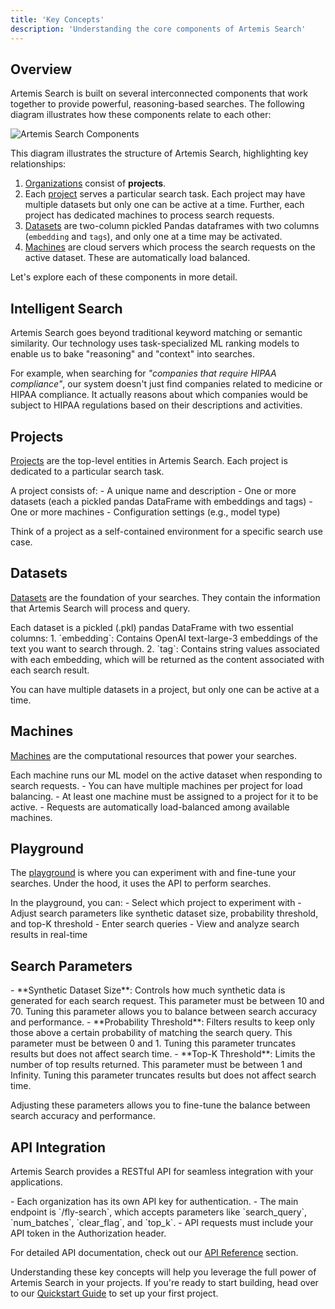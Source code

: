 ```yaml
---
title: 'Key Concepts'
description: 'Understanding the core components of Artemis Search'
---
```


## Overview

Artemis Search is built on several interconnected components that work together to provide powerful, reasoning-based searches. The following diagram illustrates how these components relate to each other:

<Accordion title="Artemis Search Component Relationship">
 <Frame width="100%" height="100%">
  <img src="/images/component-relationship.png" alt="Artemis Search Components" />
 </Frame>
</Accordion>

This diagram illustrates the structure of Artemis Search, highlighting key relationships:

1. [Organizations](/organizations-and-teams/managing-organizations) consist of **projects**.
2. Each [project](/projects/understanding-projects) serves a particular search task. Each project may have multiple datasets but only one can be active at a time. Further, each project has dedicated machines to process search requests.
3. [Datasets](/datasets/understanding-datasets) are two-column pickled Pandas dataframes with two columns (`embedding` and `tags`), and only one at a time may be activated.
4. [Machines](/machines/understanding-machines) are cloud servers which process the search requests on the active dataset. These are automatically load balanced.

Let's explore each of these components in more detail.

## Intelligent Search

<Accordion title="What makes our search 'intelligent'?">
  Artemis Search goes beyond traditional keyword matching or semantic similarity. Our technology uses task-specialized ML ranking models to enable us to bake "reasoning" and "context" into searches. 

For example, when searching for _"companies that require HIPAA compliance"_, our system doesn't just find companies related to medicine or HIPAA compliance. It actually reasons about which companies would be subject to HIPAA regulations based on their descriptions and activities.

</Accordion>

## Projects

[Projects](/projects/understanding-projects) are the top-level entities in Artemis Search. Each project is dedicated to a particular search task.

<Accordion title="What defines a project?">
  A project consists of:
  - A unique name and description
  - One or more datasets (each a pickled pandas DataFrame with embeddings and tags)
  - One or more machines
  - Configuration settings (e.g., model type)

Think of a project as a self-contained environment for a specific search use case.

</Accordion>

## Datasets

[Datasets](/datasets/understanding-datasets) are the foundation of your searches. They contain the information that Artemis Search will process and query.

<Accordion title="What's in a dataset?">
  Each dataset is a pickled (.pkl) pandas DataFrame with two essential columns:
  1. `embedding`: Contains OpenAI text-large-3 embeddings of the text you want to search through.
  2. `tag`: Contains string values associated with each embedding, which will be returned as the content associated with each search result.

You can have multiple datasets in a project, but only one can be active at a time.

</Accordion>

## Machines

[Machines](/machines/understanding-machines) are the computational resources that power your searches.

<Accordion title="How do machines work?">
    Each machine runs our ML model on the active dataset when responding to search requests. 
    - You can have multiple machines per project for load balancing. 
    - At least one machine must be assigned to a project for it to be active. 
    - Requests are automatically load-balanced among available machines.
</Accordion>

## Playground

The [playground](/playground/using-the-playground) is where you can experiment with and fine-tune your searches. Under the hood, it uses the API to perform searches.

<Accordion title="What can you do in the playground?">
    In the playground, you can: 
    - Select which project to experiment with
    - Adjust search parameters like synthetic dataset size, probability threshold, and top-K threshold
    - Enter search queries
    - View and analyze search results in real-time
</Accordion>

## Search Parameters

<Accordion title="What parameters can you adjust?">
  - **Synthetic Dataset Size**: Controls how much synthetic data is generated for each search request. This parameter must be between 10 and 70. Tuning this parameter allows you to balance between search accuracy and performance.
  - **Probability Threshold**: Filters results to keep only those above a certain probability of matching the search query. This parameter must be between 0 and 1. Tuning this parameter truncates results but does not affect search time.
  - **Top-K Threshold**: Limits the number of top results returned. This parameter must be between 1 and Infinity. Tuning this parameter truncates results but does not affect search time.

Adjusting these parameters allows you to fine-tune the balance between search accuracy and performance.

</Accordion>

## API Integration

Artemis Search provides a RESTful API for seamless integration with your applications.

<Accordion title="How to use the API?">
  - Each organization has its own API key for authentication.
  - The main endpoint is `/fly-search`, which accepts parameters like `search_query`, `num_batches`, `clear_flag`, and `top_k`.
  - API requests must include your API token in the Authorization header.

For detailed API documentation, check out our [API Reference](/api-reference) section.

</Accordion>

Understanding these key concepts will help you leverage the full power of Artemis Search in your projects. If you're ready to start building, head over to our [Quickstart Guide](/quickstart) to set up your first project.
